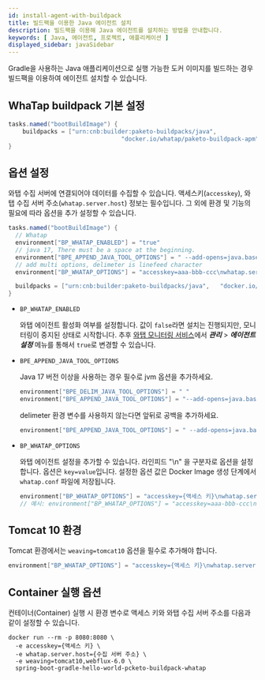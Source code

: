 ```yaml
---
id: install-agent-with-buildpack
title: 빌드팩을 이용한 Java 에이전트 설치 
description: 빌드팩을 이용해 Java 에이전트를 설치하는 방법을 안내합니다.
keywords: [ Java, 에이전트, 프로젝트, 애플리케이션 ]
displayed_sidebar: javaSidebar
---
```


Gradle을 사용하는 Java 애플리케이션으로 실행 가능한 도커 이미지를 빌드하는 경우 빌드팩을 이용하여 에이전트 설치할 수 있습니다. 

## WhaTap buildpack 기본 설정

```java title='build.gradle'
tasks.named("bootBuildImage") {
	buildpacks = ["urn:cnb:builder:paketo-buildpacks/java",	
								"docker.io/whatap/paketo-buildpack-apm"]
}
```

## 옵션 설정

와탭 수집 서버에 연결되어야 데이터를 수집할 수 있습니다. 액세스키(`accesskey`), 와탭 수집 서버 주소(`whatap.server.host`) 정보는 필수입니다. 그 외에 환경 및 기능의 필요에 따라 옵션을 추가 설정할 수 있습니다.

```java title='build.gradle'
tasks.named("bootBuildImage") {
  // Whatap 
  environment["BP_WHATAP_ENABLED"] = "true"
  // java 17, There must be a space at the beginning.
  environment["BPE_APPEND_JAVA_TOOL_OPTIONS"] = " --add-opens=java.base/java.lang=ALL-UNNAMED "
  // add multi options, delimeter is linefeed character
  environment["BP_WHATAP_OPTIONS"] = "accesskey=aaa-bbb-ccc\nwhatap.server.host=1.1.1.1/2.2.2.2"

  buildpacks = ["urn:cnb:builder:paketo-buildpacks/java",	"docker.io/whatap/paketo-buildpack-apm"]
}
```

* `BP_WHATAP_ENABLED`

  와탭 에이전트 활성화 여부를 설정합니다. 값이 `false`라면 설치는 진행되지만, 모니터링이 중지된 상태로 시작합니다. 추후 [와탭 모니터링 서비스](https://service.whatap.io)에서 ***관리*** > ***에이전트 설정*** 메뉴를 통해서 `true`로 변경할 수 있습니다.

* `BPE_APPEND_JAVA_TOOL_OPTIONS`

  Java 17 버전 이상을 사용하는 경우 필수로 jvm 옵션을 추가하세요.

  ```java
  environment["BPE_DELIM_JAVA_TOOL_OPTIONS"] = " "
  environment["BPE_APPEND_JAVA_TOOL_OPTIONS"] = "--add-opens=java.base/java.lang=ALL-UNNAMED"
  ```

  delimeter 환경 변수를 사용하지 않는다면 앞뒤로 공백을 추가하세요.

  ```java
  environment["BPE_APPEND_JAVA_TOOL_OPTIONS"] = " --add-opens=java.base/java.lang=ALL-UNNAMED "
  ```

* `BP_WHATAP_OPTIONS`

  와탭 에이전트 설정을 추가할 수 있습니다. 라인피드 "\n" 을 구분자로 옵션을 설정합니다. 옵션은 `key=value`입니다. 설정한 옵션 값은 Docker Image 생성 단계에서 `whatap.conf` 파일에 저장됩니다. 

  ```java
  environment["BP_WHATAP_OPTIONS"] = "accesskey={액세스 키}\nwhatap.server.host={수집 서버 주소}"
  // 예시: environment["BP_WHATAP_OPTIONS"] = "accesskey=aaa-bbb-ccc\nwhatap.server.host=1.1.1.1/2.2.2.2"
  ```

## Tomcat 10 환경

Tomcat 환경에서는 `weaving=tomcat10` 옵션을 필수로 추가해야 합니다.

```java
environment["BP_WHATAP_OPTIONS"] = "accesskey={액세스 키}\nwhatap.server.host={수집 서버 주소}\nweaving=tomcat10"
```

## Container 실행 옵션

컨테이너(Container) 실행 시 환경 변수로 액세스 키와 와탭 수집 서버 주소를 다음과 같이 설정할 수 있습니다.

```docker
docker run --rm -p 8080:8080 \
  -e accesskey={액세스 키} \
  -e whatap.server.host={수집 서버 주소} \
  -e weaving=tomcat10,webflux-6.0 \
  spring-boot-gradle-hello-world-pcketo-buildpack-whatap
```
